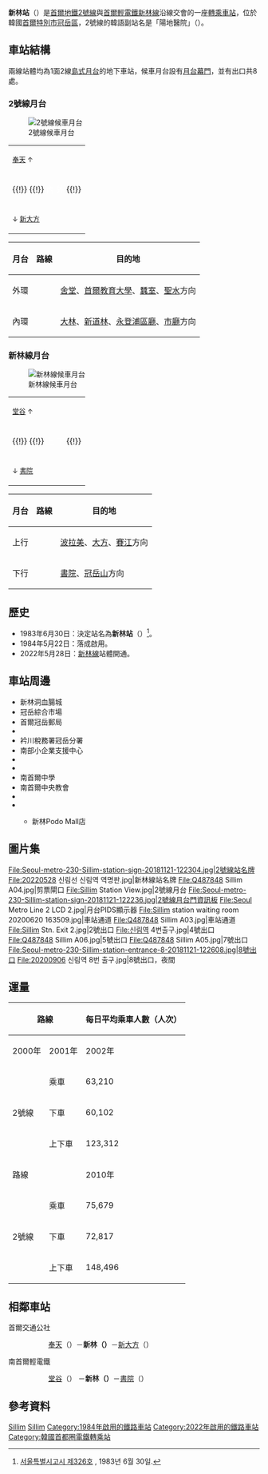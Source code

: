 {{NoteTA |G1=Railway |G2=Transport
|1=zh-hans:邮政局;zh-hk:郵政局;zh-tw:郵局;
}}
{{about|首爾的地鐵車站|其他地區的同名車站|新林站}}
{{Infobox station
|linecolour  = {{韓國鐵道路線色|SM|2}}
|linecolour2 = {{韓國鐵道路線色|SS|S}}
|name        = 新林站
|eng_name    = Sillim
|other_name  = 
|image       = Seoul-metro-230-Sillim-station-platform-20181121-122322.jpg
|caption     = 
|hangul      = 신림역
|hanja       = 新林驛
|rr          = Sillim-yeok
|mr          = Shillim-yŏk
|code        = {{車站編號|#009D3E|white|230}} {{車站編號|#6789CA|white|S408}}
|operator    = {{ubl|[[首尔交通公社|首尔交通公社]]|{{link-ko|南首爾輕電鐵|남서울경전철}}}}
|lines       = {{韓國都市鐵道|SM2}}<br>{{韓國都市鐵道|SIM}}
|address     = {{KOR}}[[首爾特別市|首爾特別市]][[冠岳區|冠岳區]]{{link-ko|南部循環路|남부순환로}}地下1614
|structure   = 地下車站
|platform    = [[島式月台|島式月台]]
|opened      = <span style="color:{{韓國鐵道路線色|SM|2}}">●</span> 1984年5月22日<br><span style="color:{{韓國鐵道路線色|SS|S}}">●</span> 2022年5月28日
|closed      = 
|passengers  = 平均每日104,382人次（2號線）
|pass_year   = 2021年
|adjacent    = {{Adjacent stations|system1=Seoul Metropolitan Subway
|line1=2|left1=奉天|right1=新大方|note-left1={{車站編號|#009D3E|white|229}} 1.1km|note-mid1={{車站編號|#009D3E|white|230}}|note-right1=1.8km {{車站編號|#009D3E|white|231}}
|line2=新林|left2=堂谷|right2=書院|note-left2={{車站編號|#6789CA|white|S407}} 0.7km|note-mid2={{車站編號|#6789CA|white|S408}}|note-right2=0.7km {{車站編號|#6789CA|white|S409}}
}}
}}

'''新林站'''（{{kor|諺=신림역|漢=新林驛|羅=Sillim yeok|f=y}}）是[[首爾地鐵2號線|首爾地鐵2號線]]與[[首爾輕電鐵新林線|首爾輕電鐵新林線]]沿線交會的一座[[换乘站|轉乘車站]]，位於韓國[[首爾特別市|首爾特別市]][[冠岳區|冠岳區]]{{link-ko|新林洞|신림동}}，2號線的韓語副站名是「陽地醫院」（{{lang|ko|양지병원}}）。

== 車站結構 ==
兩線站體均為1面2線[[島式月台|島式月台]]的地下車站，候車月台設有[[月台幕門|月台幕門]]，並有出口共8處。

=== 2號線月台 ===
[[File:20200620_신림역.jpg|2號線候車月台]]
{| style="text-align:center;"
|-
| <small>[[奉天站_(首爾)|奉天]] ↑</small>
|-
| {{!}} {{!}} <span style="color: #ffffff; background-color: {{韓國鐵道路線色|SM|2}};">內 外</span> {{!}}
|-
| <small>↓ [[新大方站|新大方]] </small>
|}
{| class=wikitable
|-
!月台!!路線!!目的地
|-
!外環
|rowspan="2"|{{韓國都市鐵道|SM2}}
|[[舍堂站|舍堂]]、[[首爾教育大學站|首爾教育大學]]、[[蠶室站|蠶室]]、[[聖水站|聖水]]方向
|-
!內環
|[[大林站_(首爾)|大林]]、[[新道林站|新道林]]、[[永登浦區廳站|永登浦區廳]]、[[市廳站_(首爾)|市廳]]方向
|}

=== 新林線月台 ===
[[File:20220528_신림선_신림역_승강장.jpg|新林線候車月台]]
{| style="text-align:center;"
|<small> [[堂谷站|堂谷]] ↑</small>
|-
| {{!}} {{!}} <span style="color: #ffffff; background-color: {{韓國鐵道路線色|SS|S}};">上 下</span> {{!}}
|-
|<small>↓ [[書院站_(首爾)|書院]] </small>
|}
{| class="wikitable"
!月台
!路線
!目的地
|-
!上行
| rowspan="2" |{{韓國都市鐵道|SIM}}
|[[波拉美站|波拉美]]、[[大方站|大方]]、[[赛江站|賽江]]方向
|-
!下行
|[[書院站_(首爾)|書院]]、[[冠岳山站|冠岳山]]方向
|}

== 歷史 ==
* 1983年6月30日：決定站名為'''新林站'''（{{lang|ko|신림역}}）<ref>[http://www2.seoul.go.kr/snews/data/CN_MST/1983-972.pdf#page=7&view=FitV&scrollbar=1&toolbar=1&statusbar=1&messages=1&navpanes=1 서울특별시고시 제326호] {{Wayback|url=http://www2.seoul.go.kr/snews/data/CN_MST/1983-972.pdf#page=7&view=FitV&scrollbar=1&toolbar=1&statusbar=1&messages=1&navpanes=1 |date=20190219024010 }}, 1983년 6월 30일.</ref>。
* 1984年5月22日：落成啟用。
*2022年5月28日：[[首爾輕電鐵新林線|新林線]]站體開通。

== 車站周邊 ==
*新林洞血腸城
*冠岳綜合市場
*首爾冠岳郵局
*{{link-ko|韓國產業人力公團|한국산업인력공단}}
*衿川稅務署冠岳分署
*南部小企業支援中心
*{{link-ko|陽地醫院|에이치플러스 양지병원}}
*{{link-ko|首爾市波拉美醫院|서울특별시 보라매병원}}
*南首爾中學
*南首爾中央教會
*{{link-ko|國際神學大學院大學|국제신학대학원대학교}}
*{{link-ko|Podo Mall|포도몰}}
**{{link-ko|永豐文庫|영풍문고}}新林Podo Mall店

== 圖片集 ==
<gallery>
File:Seoul-metro-230-Sillim-station-sign-20181121-122304.jpg|2號線站名牌
File:20220528 신림선 신림역 역명판.jpg|新林線站名牌
File:Q487848 Sillim A04.jpg|剪票閘口
File:Sillim Station View.jpg|2號線月台
File:Seoul-metro-230-Sillim-station-sign-20181121-122236.jpg|2號線月台門資訊板
File:Seoul Metro Line 2 LCD 2.jpg|月台PIDS顯示器
File:Sillim station waiting room 20200620 163509.jpg|車站通道
File:Q487848 Sillim A03.jpg|車站通道
File:Sillim Stn. Exit 2.jpg|2號出口
File:신림역 4번출구.jpg|4號出口
File:Q487848 Sillim A06.jpg|5號出口
File:Q487848 Sillim A05.jpg|7號出口
File:Seoul-metro-230-Sillim-station-entrance-8-20181121-122608.jpg|8號出口
File:20200906 신림역 8번 출구.jpg|8號出口，夜間
</gallery>

== 運量 ==
{| class="wikitable" style="text-align: right; font-size: 85%;"
! rowspan="2" colspan="2" | 路線
! colspan="10" | 每日平均乘車人數（人次）
! rowspan="2" style="width: 1.2em; white-space: normal;" | 備註
|-
! 2000年
! 2001年
! 2002年
! 2003年
! 2004年
! 2005年
! 2006年
! 2007年
! 2008年
! 2009年
|-
|rowspan=3| 2號線
| 乘車
| 63,210
| 62,117
| 63,864
| 63,639
| 66,072
| 69,052
| 70,247
| 72,269
| 73,432
| 75,149
|rowspan=7| <ref>{{Cite web |url=http://www.seoulmetro.co.kr/kr/board.do?menuIdx=548 |title=서울교통공사 > 알림마당 > 자료실 |access-date=2019-03-01 |archive-date=2019-04-01 |archive-url=https://web.archive.org/web/20190401105220/http://www.seoulmetro.co.kr/kr/board.do?menuIdx=548 |dead-url=no }}</ref>
|-
| 下車
| 60,102
| 57,276
| 57,986
| 59,267
| 61,793
| 65,427
| 66,678
| 68,923
| 69,921
| 71,908
|-
| 上下車
| 123,312
| 119,393
| 121,850
| 122,905
| 127,866
| 134,479
| 136,926
| 141,192
| 143,353
| 147,056
|-
! colspan="2" | 路線
! 2010年
! 2011年
! 2012年
! 2013年
! 2014年
! 2015年
! 2016年
! 2017年
! 2018年
|-
|rowspan=3| 2號線
| 乘車
| 75,679
| 75,157
| 74,202
| 74,034
| 74,131
| 74,077
| 73,168
| 70,558
| 69,996
|-
| 下車
| 72,817
| 72,762
| 71,781
| 72,072
| 72,337
| 72,296
| 71,623
| 69,088
| 68,696
|-
| 上下車
| 148,496
| 147,919
| 145,983
| 146,106
| 146,468
| 146,373
| 144,791
| 139,646
| 138,692
|}

== 相鄰車站 ==
; 首爾交通公社
: {{韓國都市鐵道|SM2}}
:: [[奉天站_(首爾)|奉天]]（{{車站編號|#009D3E|white|229}}）－'''新林（{{車站編號|#009D3E|white|230}}）'''－[[新大方站|新大方]]（{{車站編號|#009D3E|white|231}}）
; 南首爾輕電鐵
: {{韓國都市鐵道|SIM}}
:: [[堂谷站|堂谷]]（{{車站編號|#6789CA|white|S407}}） －'''新林（{{車站編號|#6789CA|white|S408}}）'''－[[書院站_(首爾)|書院]]（{{車站編號|#6789CA|white|S409}}）

== 參考資料 ==
{{Reflist}}

{{首爾地鐵2號線}}
{{首爾輕電鐵新林線}}
[[Category:冠岳區鐵路車站|Sillim]]
[[Category:首爾地鐵2號線車站|Sillim]]
[[Category:1984年啟用的鐵路車站|Category:1984年啟用的鐵路車站]]
[[Category:2022年啟用的鐵路車站|Category:2022年啟用的鐵路車站]]
[[Category:韓國首都圈電鐵轉乘站|Category:韓國首都圈電鐵轉乘站]]
